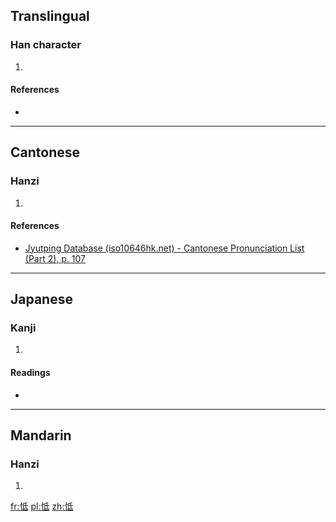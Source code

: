 ==Translingual==

===Han character===
{{Han char|rn=61|rad=心|as=05|sn=8|four=|canj=心竹心一 (PHPM), 心竹女戈 (PHVI)|ids=⿰[[忄]][[氐]]}}

# {{defn|Han|sort=心05}}

====References====
* {{Han ref|kx=0381.140|dkj=10468|dj=0709.130|hdz=42287.050|uh=601F|ud=24607}}

----

==Cantonese==

===Hanzi===
{{yue-hanzi|jyut=[[dai3]]|y=dai3}}

# {{defn|lang=yue|sort=心05}}

====References====
* [http://www.iso10646hk.net/jp/document/download.jsp Jyutping Database (iso10646hk.net) - Cantonese Pronunciation List (Part 2), p. 107]

----

==Japanese==

===Kanji===
{{ja-kanji|grade=|rs=心05}}

# {{defn|lang=ja|sort=心05}}

====Readings====
* {{ja-readings|on=[[てい]] (tei), [[たい]] (tai)|kun=[[もだえる]] (modaeru)}}

----

==Mandarin==

===Hanzi===
{{cmn-hanzi|pin=[[dì]] ([[di4]]), [[tū]] ([[tu1]])|wg=ti<sup>4</sup>, t'u<sup>1</sup>}}

# {{defn|lang=cmn|sort=心05}}

[[fr:怟]]
[[pl:怟]]
[[zh:怟]]